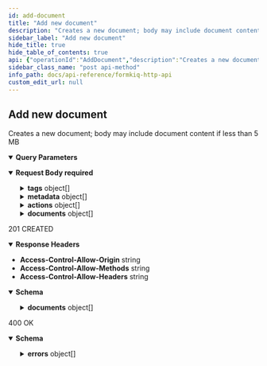```yaml
---
id: add-document
title: "Add new document"
description: "Creates a new document; body may include document content if less than 5 MB"
sidebar_label: "Add new document"
hide_title: true
hide_table_of_contents: true
api: {"operationId":"AddDocument","description":"Creates a new document; body may include document content if less than 5 MB","tags":["Documents"],"parameters":[{"name":"siteId","in":"query","description":"Site Identifier","required":false,"schema":{"type":"string"}},{"name":"shareKey","in":"query","description":"Share Identifier","required":false,"schema":{"type":"string"}}],"requestBody":{"required":true,"content":{"application/json":{"schema":{"required":["content"],"type":"object","properties":{"tagSchemaId":{"type":"string","description":"Tag Schema Id"},"path":{"type":"string","description":"Path or Name of document"},"contentType":{"type":"string","description":"Document media type"},"isBase64":{"type":"boolean","description":"Is the content Base64-encoded?"},"content":{"type":"string","description":"Document content"},"tags":{"type":"array","description":"List of document tags","items":{"required":["key"],"type":"object","description":"List of Document Tags (use either 'value' or 'values' not both)","properties":{"key":{"type":"string","description":"Tag key"},"value":{"type":"string","description":"Tag value"},"values":{"type":"array","description":"Tag values","items":{"type":"string","description":"Tag value"}}},"title":"AddDocumentTag"}},"metadata":{"type":"array","description":"List of document Metadata","items":{"required":["key"],"type":"object","description":"Document Metadata (use either 'value' or 'values' not both)","properties":{"key":{"type":"string","description":"Metadata key"},"value":{"type":"string","description":"Metadata value"},"values":{"type":"array","description":"Metadata values","items":{"type":"string","description":"Metadata value"}}},"title":"AddDocumentMetadata"}},"actions":{"type":"array","description":"List of Actions","items":{"type":"object","required":["type"],"properties":{"type":{"type":"string","description":"Type of Document Action","enum":["OCR","FULLTEXT","ANTIVIRUS","WEBHOOK","DOCUMENTTAGGING"]},"parameters":{"type":"object","properties":{"ocrParseTypes":{"type":"string","description":"OCR: Parse types - TEXT, FORMS, TABLES"},"addPdfDetectedCharactersAsText":{"type":"boolean","description":"OCR: For the rewriting of the PDF document, converting any image text to searchable text"},"url":{"type":"string","description":"Webhook: Callback URL"},"characterMax":{"type":"string","description":"Fulltext: Maximum number of characters (-1 unlimited, Typesense defaults to 2048 characters)"},"engine":{"type":"string","description":"DocumentTagging: Engine to use for document tagging generation","enum":["chatgpt"]},"tags":{"description":"DocumentTagging: Comma-deliminted list of keywords to generate tags for","type":"string"}},"title":"AddActionParameters"}},"title":"AddAction"}},"documents":{"type":"array","description":"List of child documents","items":{"required":["content"],"type":"object","description":"List of related documents","properties":{"path":{"type":"string","description":"Path or Name of document"},"contentType":{"type":"string","description":"Document Content-Type"},"isBase64":{"type":"boolean","description":"Is the content Base64-encoded?"},"content":{"type":"string","description":"Document content"}},"title":"AddChildDocument"}}},"title":"AddDocumentRequest"},"examples":{"Simple_File":{"value":{"path":"test.txt","contentType":"text/plain","isBase64":false,"content":"This is sample data file","tags":[{"key":"category","value":"sample"},{"key":"players","values":["111","222"]}],"metadata":[{"key":"info","value":"Lorem ipsum dolor sit amet, consectetur adipiscing elit, sed do eiusmod tempor incididunt ut labore et dolore magna aliqua."}]}},"Child_Document":{"value":{"path":"doc1.txt","contentType":"text/plain","content":"This is document1 content","tags":[{"key":"type","value":"document1"}],"documents":{"contentType":"text/plain,","content":"This is child document1 content,","tags":[{"key":"type","value":"childdocument1"}]}}},"Document_with_Webhook":{"value":{"path":"test.txt","contentType":"text/plain","isBase64":false,"content":"This is sample data file","actions":[{"type":"webhook","parameters":{"url":"<callback_url>"}}]}}}}}},"responses":{"201":{"description":"201 CREATED","headers":{"Access-Control-Allow-Origin":{"schema":{"type":"string"}},"Access-Control-Allow-Methods":{"schema":{"type":"string"}},"Access-Control-Allow-Headers":{"schema":{"type":"string"}}},"content":{"application/json":{"schema":{"type":"object","properties":{"documentId":{"type":"string","description":"Document Identifier"},"siteId":{"type":"string","description":"Site Identifier"},"uploadUrl":{"type":"string","description":"Url to upload document to"},"documents":{"type":"array","description":"List of child documents","items":{"type":"object","properties":{"documentId":{"type":"string","description":"Document Identifier"},"uploadUrl":{"type":"string","description":"Url to upload document to"}},"title":"AddChildDocumentResponse"}}},"title":"AddDocumentResponse"}}}},"400":{"description":"400 OK","content":{"application/json":{"schema":{"type":"object","properties":{"errors":{"type":"array","description":"List of errors","items":{"type":"object","properties":{"key":{"type":"string","description":"Error Key"},"error":{"type":"string","description":"Error Message"}},"title":"ValidationError"}}},"title":"ValidationErrorsResponse"}}}}},"security":[{"ApiAuthorization":[]}],"x-amazon-apigateway-integration":{"uri":{"Fn::Sub":"arn:aws:apigateway:${AWS::Region}:lambda:path/2015-03-31/functions/${DocumentsApiRequests.Arn}/invocations"},"responses":{"default":{"statusCode":"201","responseParameters":{"method.response.header.Access-Control-Allow-Headers":"'Content-Type,X-Amz-Date,Authorization,X-Api-Key'","method.response.header.Access-Control-Allow-Methods":"'*'","method.response.header.Access-Control-Allow-Origin":"'*'"}}},"passthroughBehavior":"WHEN_NO_TEMPLATES","httpMethod":"POST","type":"aws_proxy","payloadFormatVersion":"1.0"},"extensions":[{"key":"x-amazon-apigateway-integration","value":{"uri":{"Fn::Sub":"arn:aws:apigateway:${AWS::Region}:lambda:path/2015-03-31/functions/${DocumentsApiRequests.Arn}/invocations"},"responses":{"default":{"statusCode":"201","responseParameters":{"method.response.header.Access-Control-Allow-Headers":"'Content-Type,X-Amz-Date,Authorization,X-Api-Key'","method.response.header.Access-Control-Allow-Methods":"'*'","method.response.header.Access-Control-Allow-Origin":"'*'"}}},"passthroughBehavior":"WHEN_NO_TEMPLATES","httpMethod":"POST","type":"aws_proxy","payloadFormatVersion":"1.0"}}],"method":"post","path":"/documents","servers":[{"url":"http://localhost","description":"Local development server"}],"securitySchemes":{"ApiAuthorization":{"type":"oauth2","flows":{},"x-amazon-apigateway-authorizer":{"type":"jwt","jwtConfiguration":{"issuer":{"Fn::Sub":"https://cognito-idp.${AWS::Region}.amazonaws.com/${CognitoUserPool}"},"audience":[{"Fn::Sub":"${CognitoUserPoolClient}"}]},"identitySource":"$request.header.Authorization"}}},"jsonRequestBodyExample":{"tagSchemaId":"string","path":"string","contentType":"string","isBase64":true,"content":"string","tags":[{"key":"string","value":"string","values":["string"]}],"metadata":[{"key":"string","value":"string","values":["string"]}],"actions":[{"type":"OCR","parameters":{"ocrParseTypes":"string","addPdfDetectedCharactersAsText":true,"url":"string","characterMax":"string","engine":"chatgpt","tags":"string"}}],"documents":[{"path":"string","contentType":"string","isBase64":true,"content":"string"}]},"info":{"title":"FormKiQ HTTP API","contact":{"name":"FormKiQ","url":"https://formkiq.com","email":"support@formkiq.com"},"x-logo":{"url":"https://docs.formkiq.com/img/formkiq-wordmark.png","backgroundColor":"#FFFFFF","altText":"FormKiQ Logo"},"license":{"name":"Apache 2.0","url":"https://www.apache.org/licenses/LICENSE-2.0.html"},"description":"Formkiq API: Document Management Platform API using OAuth(JWT) Authentication\n\nYou can find out more about FormKiQ at [https://formkiq.com](http://formkiq.com).\n\n## Introduction\n\nFormKiQ is an API-first (head-less), battle-tested document management API. The FormKiQ API provides all the API endpoints to build your Perfect Document Management Platform.\n\nFormKiQ API was built on top of [OpenAPI specification](https://www.openapis.org), so it is easy to use the API spec file with any application that supports the OpenAPI specification.\n\nOpen API OAuth Specification - https://raw.githubusercontent.com/formkiq/formkiq-core/master/docs/openapi/openapi-jwt.yaml\n\nOpen API IAM Specification - https://raw.githubusercontent.com/formkiq/formkiq-core/master/docs/openapi/openapi-iam.yaml\n\n## Authentication\nFormKiQ offers three forms of authentication:\n  - OAuth(JWT)\n  - AWS IAM\n  - API Key","version":"1.12.0"},"postman":{"name":"Add new document","description":{"content":"Creates a new document; body may include document content if less than 5 MB","type":"text/plain"},"url":{"path":["documents"],"host":["{{baseUrl}}"],"query":[{"disabled":false,"description":{"content":"Site Identifier","type":"text/plain"},"key":"siteId","value":""},{"disabled":false,"description":{"content":"Share Identifier","type":"text/plain"},"key":"shareKey","value":""}],"variable":[]},"header":[{"key":"Content-Type","value":"application/json"},{"key":"Accept","value":"application/json"}],"method":"POST","body":{"mode":"raw","raw":"\"\"","options":{"raw":{"language":"json"}}},"auth":{"type":"oauth2","oauth2":[]}}}
sidebar_class_name: "post api-method"
info_path: docs/api-reference/formkiq-http-api
custom_edit_url: null
---
```



## Add new document



Creates a new document; body may include document content if less than 5 MB

<details style={{"marginBottom":"1rem"}} data-collapsed={false} open={true}><summary style={{}}><strong>Query Parameters</strong></summary><div><ul><ParamsItem className={"paramsItem"} param={{"name":"siteId","in":"query","description":"Site Identifier","required":false,"schema":{"type":"string"}}}></ParamsItem><ParamsItem className={"paramsItem"} param={{"name":"shareKey","in":"query","description":"Share Identifier","required":false,"schema":{"type":"string"}}}></ParamsItem></ul></div></details><MimeTabs><TabItem label={"application/json"} value={"application/json-schema"}><details style={{}} data-collapsed={false} open={true}><summary style={{"textAlign":"left"}}><strong>Request Body</strong><strong style={{"fontSize":"var(--ifm-code-font-size)","color":"var(--openapi-required)"}}> required</strong></summary><div style={{"textAlign":"left","marginLeft":"1rem"}}></div><ul style={{"marginLeft":"1rem"}}><SchemaItem collapsible={false} name={"tagSchemaId"} required={false} schemaName={"string"} qualifierMessage={undefined} schema={{"type":"string","description":"Tag Schema Id"}}></SchemaItem><SchemaItem collapsible={false} name={"path"} required={false} schemaName={"string"} qualifierMessage={undefined} schema={{"type":"string","description":"Path or Name of document"}}></SchemaItem><SchemaItem collapsible={false} name={"contentType"} required={false} schemaName={"string"} qualifierMessage={undefined} schema={{"type":"string","description":"Document media type"}}></SchemaItem><SchemaItem collapsible={false} name={"isBase64"} required={false} schemaName={"boolean"} qualifierMessage={undefined} schema={{"type":"boolean","description":"Is the content Base64-encoded?"}}></SchemaItem><SchemaItem collapsible={false} name={"content"} required={true} schemaName={"string"} qualifierMessage={undefined} schema={{"type":"string","description":"Document content"}}></SchemaItem><SchemaItem collapsible={true} className={"schemaItem"}><details style={{}}><summary style={{}}><strong>tags</strong><span style={{"opacity":"0.6"}}> object[]</span></summary><div style={{"marginLeft":"1rem"}}><div style={{"marginTop":".5rem","marginBottom":".5rem"}}>

List of document tags

</div><li><div style={{"fontSize":"var(--ifm-code-font-size)","opacity":"0.6","marginLeft":"-.5rem","paddingBottom":".5rem"}}>Array [</div></li><SchemaItem collapsible={false} name={"key"} required={true} schemaName={"string"} qualifierMessage={undefined} schema={{"type":"string","description":"Tag key"}}></SchemaItem><SchemaItem collapsible={false} name={"value"} required={false} schemaName={"string"} qualifierMessage={undefined} schema={{"type":"string","description":"Tag value"}}></SchemaItem><SchemaItem collapsible={false} name={"values"} required={false} schemaName={"string[]"} qualifierMessage={undefined} schema={{"type":"array","description":"Tag values","items":{"type":"string","description":"Tag value"}}}></SchemaItem><li><div style={{"fontSize":"var(--ifm-code-font-size)","opacity":"0.6","marginLeft":"-.5rem"}}>]</div></li></div></details></SchemaItem><SchemaItem collapsible={true} className={"schemaItem"}><details style={{}}><summary style={{}}><strong>metadata</strong><span style={{"opacity":"0.6"}}> object[]</span></summary><div style={{"marginLeft":"1rem"}}><div style={{"marginTop":".5rem","marginBottom":".5rem"}}>

List of document Metadata

</div><li><div style={{"fontSize":"var(--ifm-code-font-size)","opacity":"0.6","marginLeft":"-.5rem","paddingBottom":".5rem"}}>Array [</div></li><SchemaItem collapsible={false} name={"key"} required={true} schemaName={"string"} qualifierMessage={undefined} schema={{"type":"string","description":"Metadata key"}}></SchemaItem><SchemaItem collapsible={false} name={"value"} required={false} schemaName={"string"} qualifierMessage={undefined} schema={{"type":"string","description":"Metadata value"}}></SchemaItem><SchemaItem collapsible={false} name={"values"} required={false} schemaName={"string[]"} qualifierMessage={undefined} schema={{"type":"array","description":"Metadata values","items":{"type":"string","description":"Metadata value"}}}></SchemaItem><li><div style={{"fontSize":"var(--ifm-code-font-size)","opacity":"0.6","marginLeft":"-.5rem"}}>]</div></li></div></details></SchemaItem><SchemaItem collapsible={true} className={"schemaItem"}><details style={{}}><summary style={{}}><strong>actions</strong><span style={{"opacity":"0.6"}}> object[]</span></summary><div style={{"marginLeft":"1rem"}}><div style={{"marginTop":".5rem","marginBottom":".5rem"}}>

List of Actions

</div><li><div style={{"fontSize":"var(--ifm-code-font-size)","opacity":"0.6","marginLeft":"-.5rem","paddingBottom":".5rem"}}>Array [</div></li><SchemaItem collapsible={false} name={"type"} required={true} schemaName={"string"} qualifierMessage={"**Possible values:** [`OCR`, `FULLTEXT`, `ANTIVIRUS`, `WEBHOOK`, `DOCUMENTTAGGING`]"} schema={{"type":"string","description":"Type of Document Action","enum":["OCR","FULLTEXT","ANTIVIRUS","WEBHOOK","DOCUMENTTAGGING"]}}></SchemaItem><SchemaItem collapsible={true} className={"schemaItem"}><details style={{}}><summary style={{}}><strong>parameters</strong><span style={{"opacity":"0.6"}}> object</span></summary><div style={{"marginLeft":"1rem"}}><SchemaItem collapsible={false} name={"ocrParseTypes"} required={false} schemaName={"string"} qualifierMessage={undefined} schema={{"type":"string","description":"OCR: Parse types - TEXT, FORMS, TABLES"}}></SchemaItem><SchemaItem collapsible={false} name={"addPdfDetectedCharactersAsText"} required={false} schemaName={"boolean"} qualifierMessage={undefined} schema={{"type":"boolean","description":"OCR: For the rewriting of the PDF document, converting any image text to searchable text"}}></SchemaItem><SchemaItem collapsible={false} name={"url"} required={false} schemaName={"string"} qualifierMessage={undefined} schema={{"type":"string","description":"Webhook: Callback URL"}}></SchemaItem><SchemaItem collapsible={false} name={"characterMax"} required={false} schemaName={"string"} qualifierMessage={undefined} schema={{"type":"string","description":"Fulltext: Maximum number of characters (-1 unlimited, Typesense defaults to 2048 characters)"}}></SchemaItem><SchemaItem collapsible={false} name={"engine"} required={false} schemaName={"string"} qualifierMessage={"**Possible values:** [`chatgpt`]"} schema={{"type":"string","description":"DocumentTagging: Engine to use for document tagging generation","enum":["chatgpt"]}}></SchemaItem><SchemaItem collapsible={false} name={"tags"} required={false} schemaName={"string"} qualifierMessage={undefined} schema={{"description":"DocumentTagging: Comma-deliminted list of keywords to generate tags for","type":"string"}}></SchemaItem></div></details></SchemaItem><li><div style={{"fontSize":"var(--ifm-code-font-size)","opacity":"0.6","marginLeft":"-.5rem"}}>]</div></li></div></details></SchemaItem><SchemaItem collapsible={true} className={"schemaItem"}><details style={{}}><summary style={{}}><strong>documents</strong><span style={{"opacity":"0.6"}}> object[]</span></summary><div style={{"marginLeft":"1rem"}}><div style={{"marginTop":".5rem","marginBottom":".5rem"}}>

List of child documents

</div><li><div style={{"fontSize":"var(--ifm-code-font-size)","opacity":"0.6","marginLeft":"-.5rem","paddingBottom":".5rem"}}>Array [</div></li><SchemaItem collapsible={false} name={"path"} required={false} schemaName={"string"} qualifierMessage={undefined} schema={{"type":"string","description":"Path or Name of document"}}></SchemaItem><SchemaItem collapsible={false} name={"contentType"} required={false} schemaName={"string"} qualifierMessage={undefined} schema={{"type":"string","description":"Document Content-Type"}}></SchemaItem><SchemaItem collapsible={false} name={"isBase64"} required={false} schemaName={"boolean"} qualifierMessage={undefined} schema={{"type":"boolean","description":"Is the content Base64-encoded?"}}></SchemaItem><SchemaItem collapsible={false} name={"content"} required={true} schemaName={"string"} qualifierMessage={undefined} schema={{"type":"string","description":"Document content"}}></SchemaItem><li><div style={{"fontSize":"var(--ifm-code-font-size)","opacity":"0.6","marginLeft":"-.5rem"}}>]</div></li></div></details></SchemaItem></ul></details></TabItem></MimeTabs><div><ApiTabs><TabItem label={"201"} value={"201"}><div>

201 CREATED

</div><details style={{"textAlign":"left","marginBottom":"1rem"}} data-collaposed={true} open={false}><summary style={{}}><strong>Response Headers</strong></summary><ul style={{"marginLeft":"1rem"}}><li className={"schemaItem"}><summary style={{}}><strong>Access-Control-Allow-Origin</strong><span style={{"opacity":"0.6"}}> string</span></summary><div></div></li><li className={"schemaItem"}><summary style={{}}><strong>Access-Control-Allow-Methods</strong><span style={{"opacity":"0.6"}}> string</span></summary><div></div></li><li className={"schemaItem"}><summary style={{}}><strong>Access-Control-Allow-Headers</strong><span style={{"opacity":"0.6"}}> string</span></summary><div></div></li></ul></details><div><MimeTabs schemaType={"response"}><TabItem label={"application/json"} value={"application/json"}><SchemaTabs><TabItem label={"Schema"} value={"Schema"}><details style={{}} data-collapsed={false} open={true}><summary style={{"textAlign":"left"}}><strong>Schema</strong></summary><div style={{"textAlign":"left","marginLeft":"1rem"}}></div><ul style={{"marginLeft":"1rem"}}><SchemaItem collapsible={false} name={"documentId"} required={false} schemaName={"string"} qualifierMessage={undefined} schema={{"type":"string","description":"Document Identifier"}}></SchemaItem><SchemaItem collapsible={false} name={"siteId"} required={false} schemaName={"string"} qualifierMessage={undefined} schema={{"type":"string","description":"Site Identifier"}}></SchemaItem><SchemaItem collapsible={false} name={"uploadUrl"} required={false} schemaName={"string"} qualifierMessage={undefined} schema={{"type":"string","description":"Url to upload document to"}}></SchemaItem><SchemaItem collapsible={true} className={"schemaItem"}><details style={{}}><summary style={{}}><strong>documents</strong><span style={{"opacity":"0.6"}}> object[]</span></summary><div style={{"marginLeft":"1rem"}}><div style={{"marginTop":".5rem","marginBottom":".5rem"}}>

List of child documents

</div><li><div style={{"fontSize":"var(--ifm-code-font-size)","opacity":"0.6","marginLeft":"-.5rem","paddingBottom":".5rem"}}>Array [</div></li><SchemaItem collapsible={false} name={"documentId"} required={false} schemaName={"string"} qualifierMessage={undefined} schema={{"type":"string","description":"Document Identifier"}}></SchemaItem><SchemaItem collapsible={false} name={"uploadUrl"} required={false} schemaName={"string"} qualifierMessage={undefined} schema={{"type":"string","description":"Url to upload document to"}}></SchemaItem><li><div style={{"fontSize":"var(--ifm-code-font-size)","opacity":"0.6","marginLeft":"-.5rem"}}>]</div></li></div></details></SchemaItem></ul></details></TabItem><TabItem label={"Example (from schema)"} value={"Example (from schema)"}><ResponseSamples responseExample={"{\n  \"documentId\": \"string\",\n  \"siteId\": \"string\",\n  \"uploadUrl\": \"string\",\n  \"documents\": [\n    {\n      \"documentId\": \"string\",\n      \"uploadUrl\": \"string\"\n    }\n  ]\n}"} language={"json"}></ResponseSamples></TabItem></SchemaTabs></TabItem></MimeTabs></div></TabItem><TabItem label={"400"} value={"400"}><div>

400 OK

</div><div><MimeTabs schemaType={"response"}><TabItem label={"application/json"} value={"application/json"}><SchemaTabs><TabItem label={"Schema"} value={"Schema"}><details style={{}} data-collapsed={false} open={true}><summary style={{"textAlign":"left"}}><strong>Schema</strong></summary><div style={{"textAlign":"left","marginLeft":"1rem"}}></div><ul style={{"marginLeft":"1rem"}}><SchemaItem collapsible={true} className={"schemaItem"}><details style={{}}><summary style={{}}><strong>errors</strong><span style={{"opacity":"0.6"}}> object[]</span></summary><div style={{"marginLeft":"1rem"}}><div style={{"marginTop":".5rem","marginBottom":".5rem"}}>

List of errors

</div><li><div style={{"fontSize":"var(--ifm-code-font-size)","opacity":"0.6","marginLeft":"-.5rem","paddingBottom":".5rem"}}>Array [</div></li><SchemaItem collapsible={false} name={"key"} required={false} schemaName={"string"} qualifierMessage={undefined} schema={{"type":"string","description":"Error Key"}}></SchemaItem><SchemaItem collapsible={false} name={"error"} required={false} schemaName={"string"} qualifierMessage={undefined} schema={{"type":"string","description":"Error Message"}}></SchemaItem><li><div style={{"fontSize":"var(--ifm-code-font-size)","opacity":"0.6","marginLeft":"-.5rem"}}>]</div></li></div></details></SchemaItem></ul></details></TabItem><TabItem label={"Example (from schema)"} value={"Example (from schema)"}><ResponseSamples responseExample={"{\n  \"errors\": [\n    {\n      \"key\": \"string\",\n      \"error\": \"string\"\n    }\n  ]\n}"} language={"json"}></ResponseSamples></TabItem></SchemaTabs></TabItem></MimeTabs></div></TabItem></ApiTabs></div>
      